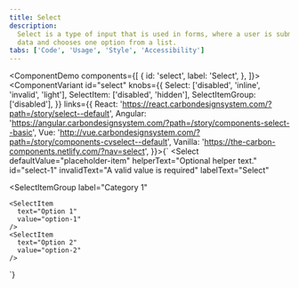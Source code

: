 ```yaml
---
title: Select
description:
  Select is a type of input that is used in forms, where a user is submitting
  data and chooses one option from a list.
tabs: ['Code', 'Usage', 'Style', 'Accessibility']
---
```


<ComponentDemo
  components={[
    {
      id: 'select',
      label: 'Select',
    },
  ]}>
  <ComponentVariant
    id="select"
    knobs={{
      Select: ['disabled', 'inline', 'invalid', 'light'],
      SelectItem: ['disabled', 'hidden'],
      SelectItemGroup: ['disabled'],
    }}
    links={{
      React:
        'https://react.carbondesignsystem.com/?path=/story/select--default',
      Angular:
        'https://angular.carbondesignsystem.com/?path=/story/components-select--basic',
      Vue:
        'http://vue.carbondesignsystem.com/?path=/story/components-cvselect--default',
      Vanilla: 'https://the-carbon-components.netlify.com/?nav=select',
    }}>{`
<Select
  defaultValue="placeholder-item"
  helperText="Optional helper text."
  id="select-1"
  invalidText="A valid value is required"
  labelText="Select"
>
  <SelectItem
    text="Choose an option"
    value="placeholder-item"
  />
  <SelectItemGroup
    label="Category 1"
  >
    <SelectItem
      text="Option 1"
      value="option-1"
    />
    <SelectItem
      text="Option 2"
      value="option-2"
    />
  </SelectItemGroup>
  <SelectItemGroup
    label="Category 2"
  >
    <SelectItem
      text="Option 3"
      value="option-3"
    />
    <SelectItem
      text="Option 4"
      value="option-4"
    />
  </SelectItemGroup>
</Select>
  `}</ComponentVariant>
</ComponentDemo>
